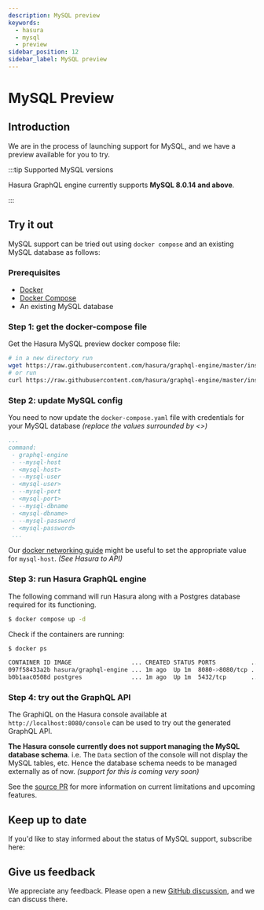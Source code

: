 ```yaml
---
description: MySQL preview
keywords:
  - hasura
  - mysql
  - preview
sidebar_position: 12
sidebar_label: MySQL preview
---
```



# MySQL Preview

## Introduction

We are in the process of launching support for MySQL, and we have a preview available for you to try.

:::tip Supported MySQL versions

Hasura GraphQL engine currently supports **MySQL 8.0.14 and above**.

:::

## Try it out

MySQL support can be tried out using `docker compose` and an existing MySQL database as follows:

### Prerequisites

- [Docker](https://docs.docker.com/install/)
- [Docker Compose](https://docs.docker.com/compose/install/)
- An existing MySQL database

### Step 1: get the docker-compose file

Get the Hasura MySQL preview docker compose file:

```bash
# in a new directory run
wget https://raw.githubusercontent.com/hasura/graphql-engine/master/install-manifests/docker-compose-mysql-preview/docker-compose.yaml
# or run
curl https://raw.githubusercontent.com/hasura/graphql-engine/master/install-manifests/docker-compose-mysql-preview/docker-compose.yaml -o docker-compose.yaml
```

### Step 2: update MySQL config

You need to now update the `docker-compose.yaml` file with credentials for your MySQL database _(replace the values
surrounded by \<\>)_

```yaml
...
command:
 - graphql-engine
 - --mysql-host
 - <mysql-host>
 - --mysql-user
 - <mysql-user>
 - --mysql-port
 - <mysql-port>
 - --mysql-dbname
 - <mysql-dbname>
 - --mysql-password
 - <mysql-password>
 ...
```

Our [docker networking guide](/deployment/deployment-guides/docker.mdx#docker-networking) might be useful to set the
appropriate value for `mysql-host`. _(See Hasura to API)_

### Step 3: run Hasura GraphQL engine

The following command will run Hasura along with a Postgres database required for its functioning.

```bash
$ docker compose up -d
```

Check if the containers are running:

```bash
$ docker ps

CONTAINER ID IMAGE                 ... CREATED STATUS PORTS          ...
097f58433a2b hasura/graphql-engine ... 1m ago  Up 1m  8080->8080/tcp ...
b0b1aac0508d postgres              ... 1m ago  Up 1m  5432/tcp       ...
```

### Step 4: try out the GraphQL API

The GraphiQL on the Hasura console available at `http://localhost:8080/console` can be used to try out the generated
GraphQL API.

**The Hasura console currently does not support managing the MySQL database schema**. i.e. The `Data` section of the
console will not display the MySQL tables, etc. Hence the database schema needs to be managed externally as of now.
_(support for this is coming very soon)_

See the [source PR](https://github.com/hasura/graphql-engine/pull/5655) for more information on current limitations and
upcoming features.

## Keep up to date

If you'd like to stay informed about the status of MySQL support, subscribe here:

<Paperform formId='hf-my-sql-preview-status' />

## Give us feedback

We appreciate any feedback. Please open a new [GitHub discussion](https://github.com/hasura/graphql-engine/discussions),
and we can discuss there.
